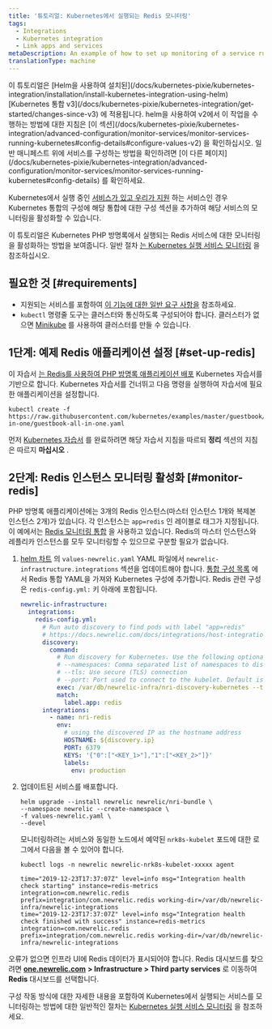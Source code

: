 ```yaml
---
title: '튜토리얼: Kubernetes에서 실행되는 Redis 모니터링'
tags:
  - Integrations
  - Kubernetes integration
  - Link apps and services
metaDescription: An example of how to set up monitoring of a service running on Kubernetes.
translationType: machine
---
```


<Callout variant="tip">
  이 튜토리얼은 [Helm을 사용하여 설치된](/docs/kubernetes-pixie/kubernetes-integration/installation/install-kubernetes-integration-using-helm) [Kubernetes 통합 v3](/docs/kubernetes-pixie/kubernetes-integration/get-started/changes-since-v3) 에 적용됩니다. helm을 사용하여 v2에서 이 작업을 수행하는 방법에 대한 지침은 [이 섹션](/docs/kubernetes-pixie/kubernetes-integration/advanced-configuration/monitor-services/monitor-services-running-kubernetes#config-details#configure-values-v2) 을 확인하십시오. 일반 매니페스트 위에 서비스를 구성하는 방법을 확인하려면 [이 다른 페이지](/docs/kubernetes-pixie/kubernetes-integration/advanced-configuration/monitor-services/monitor-services-running-kubernetes#config-details) 를 확인하세요.
</Callout>

Kubernetes에서 실행 중인 [서비스가 있고 우리가 지원](/docs/monitor-service-running-kubernetes#integration-configs) 하는 서비스인 경우 Kubernetes 통합의 구성에 해당 통합에 대한 구성 섹션을 추가하여 해당 서비스의 모니터링을 활성화할 수 있습니다.

이 튜토리얼은 Kubernetes PHP 방명록에서 실행되는 Redis 서비스에 대한 모니터링을 활성화하는 방법을 보여줍니다. 일반 절차 [는 Kubernetes 실행 서비스 모니터링](/docs/monitor-service-running-kubernetes) 을 참조하십시오.

## 필요한 것 [#requirements]

* 지원되는 서비스를 포함하여 [이 기능에 대한 일반 요구 사항을](/docs/monitor-service-running-kubernetes#requirements) 참조하세요.
* `kubectl` 명령줄 도구는 클러스터와 통신하도록 구성되어야 합니다. 클러스터가 없으면 [Minikube](https://kubernetes.io/docs/setup/minikube) 를 사용하여 클러스터를 만들 수 있습니다.

## 1단계: 예제 Redis 애플리케이션 설정 [#set-up-redis]

이 자습서 [는 Redis를 사용하여 PHP 방명록 애플리케이션 배포](https://kubernetes.io/docs/tutorials/stateless-application/guestbook/) Kubernetes 자습서를 기반으로 합니다. Kubernetes 자습서를 건너뛰고 다음 명령을 실행하여 자습서에 필요한 애플리케이션을 설정합니다.

```shell
kubectl create -f https://raw.githubusercontent.com/kubernetes/examples/master/guestbook/all-in-one/guestbook-all-in-one.yaml
```

먼저 [Kubernetes 자습서](https://kubernetes.io/docs/tutorials/stateless-application/guestbook/) 를 완료하려면 해당 자습서 지침을 따르되 **정리** 섹션의 지침은 따르지 **마십시오** .

## 2단계: Redis 인스턴스 모니터링 활성화 [#monitor-redis]

PHP 방명록 애플리케이션에는 3개의 Redis 인스턴스(마스터 인스턴스 1개와 복제본 인스턴스 2개)가 있습니다. 각 인스턴스는 `app=redis` 인 레이블로 태그가 지정됩니다. 이 예에서는 [Redis 모니터링 통합](/docs/integrations/host-integrations/host-integrations-list/redis-monitoring-integration) 을 사용하고 있습니다. Redis의 마스터 인스턴스와 레플리카 인스턴스를 모두 모니터링할 수 있으므로 구분할 필요가 없습니다.

1. [helm 차트](/docs/kubernetes-pixie/kubernetes-integration/installation/install-kubernetes-integration-using-helm) 의 `values-newrelic.yaml` YAML 파일에서 `newrelic-infrastructure.integrations` 섹션을 업데이트해야 합니다. [통합 구성 목록](/docs/monitor-service-running-kubernetes#integration-configs) 에서 Redis 통합 YAML을 가져와 Kubernetes 구성에 추가합니다. Redis 관련 구성은 `redis-config.yml:` 키 아래에 포함됩니다.

   ```yaml
   newrelic-infrastructure:
     integrations:
       redis-config.yml:
         # Run auto discovery to find pods with label "app=redis"
         # https://docs.newrelic.com/docs/integrations/host-integrations/installation/container-auto-discovery
         discovery:
           command:
             # Run discovery for Kubernetes. Use the following optional arguments:
             # --namespaces: Comma separated list of namespaces to discover pods on
             # --tls: Use secure (TLS) connection
             # --port: Port used to connect to the kubelet. Default is 10255
             exec: /var/db/newrelic-infra/nri-discovery-kubernetes --tls --port 10250
             match:
               label.app: redis
         integrations:
           - name: nri-redis
             env:
               # using the discovered IP as the hostname address
               HOSTNAME: ${discovery.ip}
               PORT: 6379
               KEYS: '{"0":["<KEY_1>"],"1":["<KEY_2>"]}'
               labels:
                 env: production
   ```

2. 업데이트된 서비스를 배포합니다.

   ```shell
   helm upgrade --install newrelic newrelic/nri-bundle \
   --namespace newrelic --create-namespace \
   -f values-newrelic.yaml \
   --devel
   ```

   모니터링하려는 서비스와 동일한 노드에서 예약된 `nrk8s-kubelet` 포드에 대한 로그에서 다음을 볼 수 있어야 합니다.

   ```shell
   kubectl logs -n newrelic newrelic-nrk8s-kubelet-xxxxx agent
   ```

   ```
   time="2019-12-23T17:37:07Z" level=info msg="Integration health check starting" instance=redis-metrics integration=com.newrelic.redis prefix=integration/com.newrelic.redis working-dir=/var/db/newrelic-infra/newrelic-integrations
   time="2019-12-23T17:37:07Z" level=info msg="Integration health check finished with success" instance=redis-metrics integration=com.newrelic.redis prefix=integration/com.newrelic.redis working-dir=/var/db/newrelic-infra/newrelic-integrations
   ```

오류가 없으면 인프라 UI에 Redis 데이터가 표시되어야 합니다. Redis 대시보드를 찾으려면 [**one.newrelic.com**](http://one.newrelic.com) **> Infrastructure > Third party services** 로 이동하여 **Redis** 대시보드를 선택합니다.

구성 작동 방식에 대한 자세한 내용을 포함하여 Kubernetes에서 실행되는 서비스를 모니터링하는 방법에 대한 일반적인 절차는 [Kubernetes 실행 서비스 모니터링](/docs/monitor-service-running-kubernetes) 을 참조하세요.